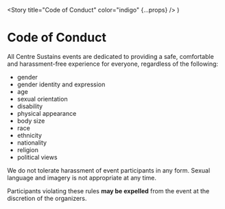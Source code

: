 
  <Story title="Code of Conduct" color="indigo" {...props} />
)

# <ListStars /> Code of Conduct

All Centre Sustains events are dedicated to providing a safe, comfortable and harassment-free experience for everyone, regardless of the following:

- gender
- gender identity and expression
- age
- sexual orientation
- disability
- physical appearance
- body size
- race
- ethnicity
- nationality
- religion
- political views

We do not tolerate harassment of event participants in any form. Sexual language and imagery is not appropriate at any time.

Participants violating these rules **may be expelled** from the event at the discretion of the organizers.
